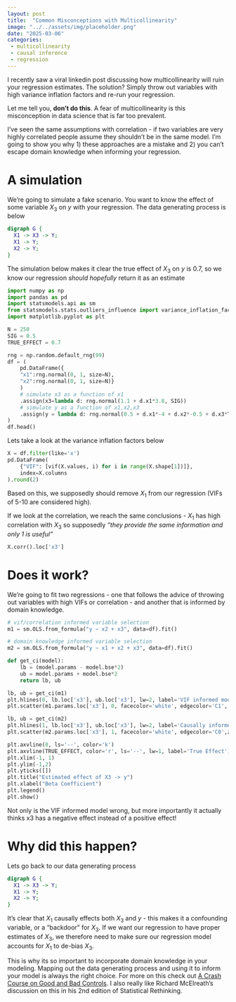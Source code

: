```yaml
---
layout: post
title:  "Common Misconceptions with Multicollinearity"
image: "../../assets/img/placeholder.png"
date: "2025-03-06"
categories:
 - multicollinearity
 - causal inference
 - regression
---
```



I recently saw a viral linkedin post discussing how multicollinearity will ruin your regression estimates. The solution? Simply throw out variables with high variance inflation factors and re-run your regression. 

Let me tell you, __don't do this__. A fear of multicollinearity is this misconception in data science that is far too prevalent. 

I've seen the same assumptions with correlation - if two variables are very highly correlated people assume they shouldn't be in the same model. I'm going to show you why 1) these approaches are a mistake and 2) you can't escape domain knowledge when informing your regression.

# A simulation

We're going to simulate a fake scenario. You want to know the effect of some variable $X_3$ on $y$ with your regression. The data generating process is below

```dot
digraph G {
  X1 -> X3 -> Y;
  X1 -> Y;
  X2 -> Y;
}
```

The simulation below makes it clear the true effect of $X_3$ on $y$ is 0.7, so we know our regression _should hopefully_ return it as an estimate

```python
import numpy as np
import pandas as pd
import statsmodels.api as sm
from statsmodels.stats.outliers_influence import variance_inflation_factor as vif
import matplotlib.pyplot as plt

N = 250
SIG = 0.5
TRUE_EFFECT = 0.7

rng = np.random.default_rng(99)
df = (
    pd.DataFrame({
    "x1":rng.normal(0, 1, size=N), 
    "x2":rng.normal(0, 1, size=N)}
    )
    # simulate x3 as a function of x1
    .assign(x3=lambda d: rng.normal(1.1 + d.x1*3.8, SIG))
    # simulate y as a function of x1,x2,x3
    .assign(y = lambda d: rng.normal(0.5 + d.x1*-4 + d.x2*-0.5 + d.x3*TRUE_EFFECT, SIG))
)
df.head()
```

Lets take a look at the variance inflation factors below

```python
X = df.filter(like='x')
pd.DataFrame(
    {"VIF": [vif(X.values, i) for i in range(X.shape[1])]}, 
    index=X.columns
).round(2)
```

Based on this, we supposedly should remove $X_1$ from our regression (VIFs of 5-10 are considered high).

If we look at the correlation, we reach the same conclusions - $X_1$ has high correlation with $X_3$ so supposedly _"they provide the same information and only 1 is useful"_

```python
X.corr().loc['x3']
```

# Does it work?

We're going to fit two regressions - one that follows the advice of throwing out variables with high VIFs or correlation - and another that is informed by domain knowledge.

```python
# vif/correlation informed variable selection
m1 = sm.OLS.from_formula("y ~ x2 + x3", data=df).fit()

# domain knowledge informed variable selection
m2 = sm.OLS.from_formula("y ~ x1 + x2 + x3", data=df).fit()

def get_ci(model):
    lb = (model.params - model.bse*2)
    ub = model.params + model.bse*2
    return lb, ub

lb, ub = get_ci(m1)
plt.hlines(0, lb.loc['x3'], ub.loc['x3'], lw=2, label='VIF informed model', color='C1')
plt.scatter(m1.params.loc['x3'], 0, facecolor='white', edgecolor='C1', zorder=10, s=10)

lb, ub = get_ci(m2)
plt.hlines(1, lb.loc['x3'], ub.loc['x3'], lw=2, label='Causally informed model')
plt.scatter(m2.params.loc['x3'], 1, facecolor='white', edgecolor='C0',zorder=10, s=10)

plt.axvline(0, ls='--', color='k')
plt.axvline(TRUE_EFFECT, color='r', ls='--', lw=1, label='True Effect')
plt.xlim(-1, 1)
plt.ylim(-1,2)
plt.yticks([])
plt.title("Estimated effect of X3 -> y")
plt.xlabel("Beta Coefficient")
plt.legend()
plt.show()
```

Not only is the VIF informed model wrong, but more importantly it actually thinks x3 has a negative effect instead of a positive effect! 

# Why did this happen?

Lets go back to our data generating process

```dot
digraph G {
  X1 -> X3 -> Y;
  X1 -> Y;
  X2 -> Y;
}
```

It's clear that $X_1$ causally effects both $X_3$ and $y$ - this makes it a confounding variable, or a "backdoor" for $X_3$. If we want our regression to have proper estimates of $X_3$, we therefore need to make sure our regression model accounts for $X_1$ to de-bias $X_3$. 

This is why its so important to incorporate domain knowledge in your modeling. Mapping out the data generating process and using it to inform your model is always the right choice. For more on this check out [A Crash Course on Good and Bad Controls](https://ftp.cs.ucla.edu/pub/stat_ser/r493.pdf). I also really like Richard McElreath's discussion on this in his 2nd edition of Statistical Rethinking.
